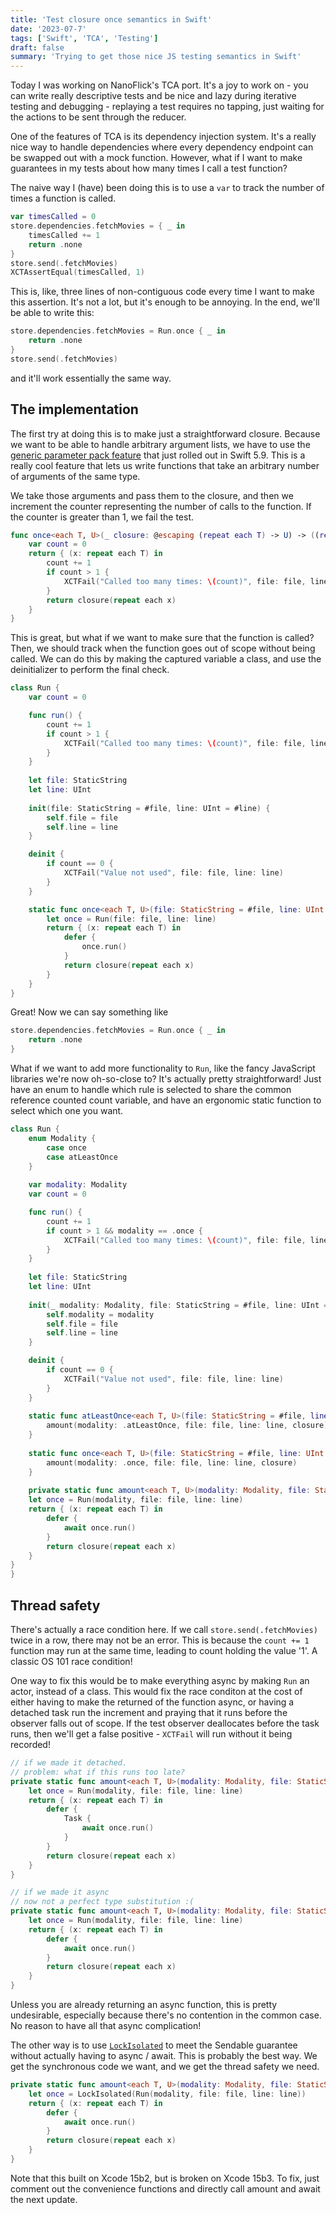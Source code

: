 ```yaml
---
title: 'Test closure once semantics in Swift'
date: '2023-07-7'
tags: ['Swift', 'TCA', 'Testing']
draft: false
summary: 'Trying to get those nice JS testing semantics in Swift'
---
```


Today I was working on NanoFlick's TCA port. It's a joy to work on - you can write really descriptive tests and
be nice and lazy during iterative testing and debugging - replaying a test requires no tapping, just waiting
for the actions to be sent through the reducer.

One of the features of TCA is its dependency injection system. It's a really nice way to handle dependencies
where every dependency endpoint can be swapped out with a mock function.
However, what if I want to make guarantees in my tests about how many times I call a test function?

The naive way I (have) been doing this is to use a `var` to track the number of times a function is called.

```swift
var timesCalled = 0
store.dependencies.fetchMovies = { _ in
    timesCalled += 1
    return .none
}
store.send(.fetchMovies)
XCTAssertEqual(timesCalled, 1)
```

This is, like, three lines of non-contiguous code every time I want to make this assertion. It's not a lot, but
it's enough to be annoying. In the end, we'll be able to write this:

```swift
store.dependencies.fetchMovies = Run.once { _ in
    return .none
}
store.send(.fetchMovies)
```

and it'll work essentially the same way.

## The implementation

The first try at doing this is to make just a straightforward closure.
Because we want to be able to handle arbitrary argument lists, we have to use the [generic parameter pack feature](https://github.com/apple/swift-evolution/blob/main/proposals/0393-parameter-packs.md)
that just rolled out in Swift 5.9. This is a really cool feature that lets us write functions that take an arbitrary
number of arguments of the same type.

We take those arguments and pass them to the closure, and then we increment the counter representing the number of calls to the function.
If the counter is greater than 1, we fail the test.

```swift
func once<each T, U>(_ closure: @escaping (repeat each T) -> U) -> ((repeat each T) -> U) {
    var count = 0
    return { (x: repeat each T) in
        count += 1
        if count > 1 {
            XCTFail("Called too many times: \(count)", file: file, line: line)
        }
        return closure(repeat each x)
    }
}
```

This is great, but what if we want to make sure that the function is called?
Then, we should track when the function goes out of scope without being called.
We can do this by making the captured variable a class, and use the deinitializer to perform the final check.

```swift
class Run {
    var count = 0

    func run() {
        count += 1
        if count > 1 {
            XCTFail("Called too many times: \(count)", file: file, line: line)
        }
    }
    
    let file: StaticString
    let line: UInt
    
    init(file: StaticString = #file, line: UInt = #line) {
        self.file = file
        self.line = line
    }

    deinit {
        if count == 0 {
            XCTFail("Value not used", file: file, line: line)
        }
    }

    static func once<each T, U>(file: StaticString = #file, line: UInt = #line, _ closure: @escaping (repeat each T) -> U) -> ((repeat each T) -> U) {
        let once = Run(file: file, line: line)
        return { (x: repeat each T) in
            defer {
                once.run()
            }
            return closure(repeat each x)
        }
    }
}
```

Great! Now we can say something like 
```swift
store.dependencies.fetchMovies = Run.once { _ in
    return .none
}
```

What if we want to add more functionality to `Run`, like the fancy JavaScript libraries we're now oh-so-close to?
It's actually pretty straightforward! Just have an enum to handle which rule is selected to share the common
reference counted count variable, and have an ergonomic static function to select which one you want.

```swift
class Run {
    enum Modality {
        case once
        case atLeastOnce
    }
    
    var modality: Modality
    var count = 0

    func run() {
        count += 1
        if count > 1 && modality == .once {
            XCTFail("Called too many times: \(count)", file: file, line: line)
        }
    }
    
    let file: StaticString
    let line: UInt
    
    init(_ modality: Modality, file: StaticString = #file, line: UInt = #line) {
        self.modality = modality
        self.file = file
        self.line = line
    }

    deinit {
        if count == 0 {
            XCTFail("Value not used", file: file, line: line)
        }
    }
    
    static func atLeastOnce<each T, U>(file: StaticString = #file, line: UInt = #line, _ closure: @escaping (repeat each T) -> U) -> ((repeat each T) -> U) {
        amount(modality: .atLeastOnce, file: file, line: line, closure)
    }
    
    static func once<each T, U>(file: StaticString = #file, line: UInt = #line, _ closure: @escaping (repeat each T) -> U) -> ((repeat each T) -> U) {
        amount(modality: .once, file: file, line: line, closure)
    }
    
    private static func amount<each T, U>(modality: Modality, file: StaticString = #file, line: UInt = #line, _ closure: @escaping (repeat each T) -> U) -> ((repeat each T) async -> U) {
    let once = Run(modality, file: file, line: line)
    return { (x: repeat each T) in
        defer {
            await once.run()
        }
        return closure(repeat each x)
    }
}
}
```

## Thread safety

There's actually a race condition here. If we call `store.send(.fetchMovies)` twice in a row, there may not be an error.
This is because the `count += 1` function may run at the same time, leading to count holding the value '1'.
A classic OS 101 race condition!

One way to fix this would be to make everything async by making `Run` an actor, instead of a class.
This would fix the race conditon at the cost of either having to make the returned of the function async, or
having a detached task run the increment and praying that it runs before the observer falls out of scope.
If the test observer deallocates before the task runs, then we'll get a false positive - `XCTFail` will run without it being recorded!

```swift
// if we made it detached.
// problem: what if this runs too late?
private static func amount<each T, U>(modality: Modality, file: StaticString = #file, line: UInt = #line, _ closure: @escaping (repeat each T) -> U) -> ((repeat each T) -> U) {
    let once = Run(modality, file: file, line: line)
    return { (x: repeat each T) in
        defer {
            Task {
                await once.run()
            }
        }
        return closure(repeat each x)
    }
}
```

```swift
// if we made it async
// now not a perfect type substitution :(
private static func amount<each T, U>(modality: Modality, file: StaticString = #file, line: UInt = #line, _ closure: @escaping (repeat each T) -> U) -> ((repeat each T) async -> U) {
    let once = Run(modality, file: file, line: line)
    return { (x: repeat each T) in
        defer {
            await once.run()
        }
        return closure(repeat each x)
    }
}
```
Unless you are already returning an async function, this is pretty undesirable, especially because there's no contention in the common case.
No reason to have all that async complication!

The other way is to use [`LockIsolated`](https://pointfreeco.github.io/swift-dependencies/main/documentation/dependencies/lockisolated/) to meet the Sendable guarantee without actually having to async / await.
This is probably the best way. We get the synchronous code we want, and we get the thread safety we need.

```swift
private static func amount<each T, U>(modality: Modality, file: StaticString = #file, line: UInt = #line, _ closure: @escaping (repeat each T) -> U) -> ((repeat each T) async -> U) {
    let once = LockIsolated(Run(modality, file: file, line: line))
    return { (x: repeat each T) in
        defer {
            await once.run()
        }
        return closure(repeat each x)
    }
}
```

Note that this built on Xcode 15b2, but is broken on Xcode 15b3.
To fix, just comment out the convenience functions and directly call amount and await the next update.